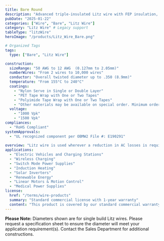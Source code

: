 ```yaml
---
title: Bare Round
description: "Advanced triple-insulated Litz wire with FEP insulation, designed for high-reliability applications requiring reinforced insulation."
pubDate: "2025-01-22"
categories: ["Wire", "Bare", "Litz Wire"]
category: "Litz Wire" # Legacy support
tableType: "litzWire"
heroImage: "/products/Litz_Wire_Bare.png"

# Organized Tags
tags:
  type: ["Bare", "Litz Wire"]

construction:
  sizeRange: "50 AWG to 12 AWG  (0.127mm to 2.05mm)"
  numberWires: "From 2 wires to 10,000 wires"
  conductor: "Overall twisted diameter up to .350 (8.9mm)"
  temperature: "From 155°C to 240°C"
  coatings:
    - "Nylon Serve in Single or Double Layer"
    - "PET Tape Wrap with One or Two Tapes"
    - "Polyimide Tape Wrap with One or Two Tapes"
    - "Other materials may be available on special order. Minimum order quantities may apply."
  voltage:
    - "1000 Vpk"
    - "1500 Vpk"
compliances:
  - "RoHS Compliant"
systemApprovals:
  - "UL recognized component per OBMW2 File #: E190291"
  
overview: "Litz wire is used wherever a reduction in AC losses is required and can be found in many major industry segments. Its greater flexibility makes it superior to other wires in the same cross section. Litz wire is made of several strands of enameled magnet wire that are bunched or stranded together."
applications:
  - "Electric Vehicles and Charging Stations"
  - "Wireless Charging"
  - "Switch Mode Power Supplies"
  - "Induction Heating"
  - "Solar Inverters"
  - "Renewable Energy"
  - "Linear Motors & Motion Control"
  - "Medical Power Supplies"
license:
  href: "/terms/wire-products"
  summary: "Standard commercial license with 1-year warranty"
  content: "This product is covered by our standard commercial warranty for a period of one year from the date of purchase. The warranty covers manufacturing defects and material failures under normal use conditions. Custom modifications or applications outside the specified parameters may void the warranty."
---
```



<BareLitzTable client:load />

**Please Note:** Diameters shown are for single build Litz wires. Please request a specification sheet to ensure the diameter will meet your application requirement(s). Contact the Sales Department for additional constructions.

